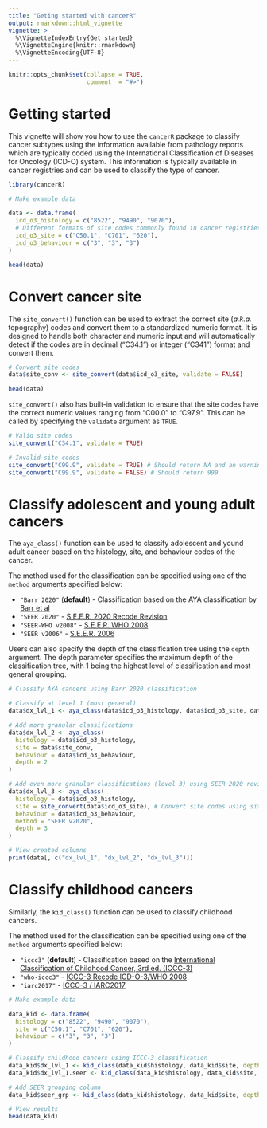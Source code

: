 ```yaml
---
title: "Geting started with cancerR"
output: rmarkdown::html_vignette
vignette: >
  %\VignetteIndexEntry{Get started}
  %\VignetteEngine{knitr::rmarkdown}
  %\VignetteEncoding{UTF-8}
---
```


```r
knitr::opts_chunk$set(collapse = TRUE,
                      comment  = "#>")
```

# Getting started

This vignette will show you how to use the `cancerR` package to classify cancer 
subtypes using the information available from pathology reports which are typically
coded using the International Classification of Diseases for Oncology (ICD-O) system. 
This information is typically available in cancer registries and can be used to 
classify the type of cancer.

```r
library(cancerR)

# Make example data

data <- data.frame(
  icd_o3_histology = c("8522", "9490", "9070"),
  # Different formats of site codes commonly found in cancer registries
  icd_o3_site = c("C50.1", "C701", "620"),
  icd_o3_behaviour = c("3", "3", "3")
)

head(data)

```

# Convert cancer site

The `site_convert()` function can be used to extract the correct site (*a.k.a.* 
topography) codes and convert them to a standardized numeric format. It is designed
to handle both character and numeric input and will automatically detect if the codes
are in decimal ("C34.1") or integer ("C341") format and convert them.


```r

# Convert site codes
data$site_conv <- site_convert(data$icd_o3_site, validate = FALSE)

head(data)

```

`site_convert()` also has built-in validation to ensure that the site codes have 
the correct numeric values ranging from "C00.0" to "C97.9".
This can be called by specifying the `validate` argument as `TRUE`.

```r

# Valid site codes
site_convert("C34.1", validate = TRUE)

# Invalid site codes
site_convert("C99.9", validate = TRUE) # Should return NA and an warning message
site_convert("C99.9", validate = FALSE) # Should return 999

```


# Classify adolescent and young adult cancers

The `aya_class()` function can be used to classify adolescent and yound adult 
cancer based on the histology, site, and behaviour codes of the cancer.

The method used for the classification can be specified using one of the `method` 
arguments specified below:

- `"Barr 2020"` (**default**) - Classification based on the AYA classification by [Barr et al](https://doi.org/10.1002/cncr.33041)
- `"SEER 2020"` - [S.E.E.R. 2020 Recode Revision](https://seer.cancer.gov/ayarecode/aya-2020.html)
- `"SEER-WHO v2008"` - [S.E.E.R. WHO 2008](https://seer.cancer.gov/ayarecode/aya-who-2008.html)
- `"SEER v2006"` - [S.E.E.R. 2006](https://seer.cancer.gov/ayarecode/ayarecode-orig.html)


Users can also specify the depth of the classification tree using the `depth` 
argument. The depth parameter specifies the maximum depth of the classification 
tree, with 1 being the highest level of classification and most general grouping.

```r

# Classify AYA cancers using Barr 2020 classification

# Classify at level 1 (most general)
data$dx_lvl_1 <- aya_class(data$icd_o3_histology, data$icd_o3_site, data$icd_o3_behaviour, depth = 1)

# Add more granular classifications
data$dx_lvl_2 <- aya_class(
  histology = data$icd_o3_histology, 
  site = data$site_conv, 
  behaviour = data$icd_o3_behaviour, 
  depth = 2
)

# Add even more granular classifications (level 3) using SEER 2020 revision classification
data$dx_lvl_3 <- aya_class(
  histology = data$icd_o3_histology, 
  site = site_convert(data$icd_o3_site), # Convert site codes using site_convert()
  behaviour = data$icd_o3_behaviour,
  method = "SEER v2020",
  depth = 3
)

# View created columns
print(data[, c("dx_lvl_1", "dx_lvl_2", "dx_lvl_3")])

```

# Classify childhood cancers

Similarly, the `kid_class()` function can be used to classify childhood cancers.

The method used for the classification can be specified using one of the `method`
arguments specified below:

- `"iccc3"` (**default**) - Classification based on the [International Classification of Childhood Cancer, 3rd ed. (ICCC-3)](https://doi.org/10.1002/cncr.20910)
- `"who-iccc3"` - [ICCC-3 Recode ICD-O-3/WHO 2008](https://seer.cancer.gov/iccc/iccc-who2008.html)
- `"iarc2017"` - [ICCC-3 / IARC2017](https://seer.cancer.gov/iccc/iccc-iarc-2017.html)

```r

# Make example data

data_kid <- data.frame(
  histology = c("8522", "9490", "9070"),
  site = c("C50.1", "C701", "620"),
  behaviour = c("3", "3", "3")
)

# Classify childhood cancers using ICCC-3 classification
data_kid$dx_lvl_1 <- kid_class(data_kid$histology, data_kid$site, depth = 1) # ICCC-3
data_kid$dx_lvl_1.seer <- kid_class(data_kid$histology, data_kid$site, method = "who-iccc3", depth = 1) # WHO-SEER recode

# Add SEER grouping column
data_kid$seer_grp <- kid_class(data_kid$histology, data_kid$site, depth = 99)

# View results
head(data_kid)

```
